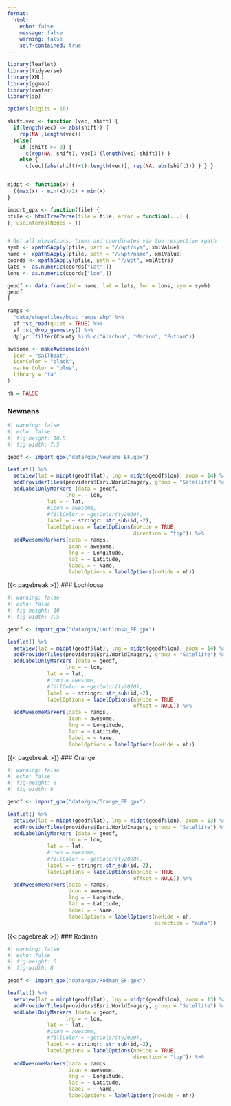 ```yaml
---
format: 
  html:
    echo: false
    message: false
    warning: false
    self-contained: true
---
```


```r

library(leaflet)
library(tidyverse)
library(XML)
library(ggmap)
library(raster)
library(sp)

options(digits = 10)

shift.vec <- function (vec, shift) {
  if(length(vec) <= abs(shift)) {
    rep(NA ,length(vec))
  }else{
    if (shift >= 0) {
      c(rep(NA, shift), vec[1:(length(vec)-shift)]) }
    else {
      c(vec[(abs(shift)+1):length(vec)], rep(NA, abs(shift))) } } }


midpt <- function(x) {
  ((max(x) - min(x))/2) + min(x)
}

import_gpx <- function(file) {
pfile <- htmlTreeParse(file = file, error = function(...) {
}, useInternalNodes = T)


# Get all elevations, times and coordinates via the respective xpath
symb <- xpathSApply(pfile, path = "//wpt/sym", xmlValue)
name <- xpathSApply(pfile, path = "//wpt/name", xmlValue)
coords <- xpathSApply(pfile, path = "//wpt", xmlAttrs)
lats <- as.numeric(coords["lat",])
lons <- as.numeric(coords["lon",])

geodf <- data.frame(id = name, lat = lats, lon = lons, sym = symb)
geodf
}

ramps <-
  "data/shapefiles/boat_ramps.shp" %>%
  sf::st_read(quiet = TRUE) %>%
  sf::st_drop_geometry() %>%
  dplyr::filter(County %in% c("Alachua", "Marion", "Putnam"))

awesome <- makeAwesomeIcon(
  icon = "sailboat",
  iconColor = "black",
  markerColor = "blue",
  library = "fa"
)

nh = FALSE
```
### Newnans
```r
#| warning: false
#| echo: false
#| fig-height: 10.5
#| fig-width: 7.5

geodf <- import_gpx("data/gpx/Newnans_EF.gpx")

leaflet() %>%
  setView(lat = midpt(geodf$lat), lng = midpt(geodf$lon), zoom = 14) %>%
  addProviderTiles(providers$Esri.WorldImagery, group = "Satellite") %>%
  addLabelOnlyMarkers (data = geodf,
                   lng = ~ lon,
             lat = ~ lat,
             #icon = awesome,
             #fillColor = ~getColor(ty2020),
             label = ~ stringr::str_sub(id,-2),
             labelOptions = labelOptions(noHide = TRUE,
                                         direction = "top")) %>%
  addAwesomeMarkers(data = ramps,
                    icon = awesome,
                    lng = ~ Longitude,
                    lat = ~ Latitude,
                    label = ~ Name,
                    labelOptions = labelOptions(noHide = nh))

```
{{< pagebreak >}}
### Lochloosa
```r
#| warning: false
#| echo: false
#| fig-height: 10
#| fig-width: 7.5

geodf <- import_gpx("data/gpx/Lochloosa_EF.gpx")

leaflet() %>%
  setView(lat = midpt(geodf$lat), lng = midpt(geodf$lon), zoom = 14) %>%
  addProviderTiles(providers$Esri.WorldImagery, group = "Satellite") %>%
  addLabelOnlyMarkers (data = geodf,
                   lng = ~ lon,
             lat = ~ lat,
             #icon = awesome,
             #fillColor = ~getColor(ty2020),
             label = ~ stringr::str_sub(id,-2),
             labelOptions = labelOptions(noHide = TRUE,
                                         offset = NULL)) %>%
  addAwesomeMarkers(data = ramps,
                    icon = awesome,
                    lng = ~ Longitude,
                    lat = ~ Latitude,
                    label = ~ Name,
                    labelOptions = labelOptions(noHide = nh))

```
{{< pagebreak >}}
### Orange
```r
#| warning: false
#| echo: false
#| fig-height: 8
#| fig-width: 8

geodf <- import_gpx("data/gpx/Orange_EF.gpx")

leaflet() %>%
  setView(lat = midpt(geodf$lat), lng = midpt(geodf$lon), zoom = 13) %>%
  addProviderTiles(providers$Esri.WorldImagery, group = "Satellite") %>%
  addLabelOnlyMarkers (data = geodf,
                   lng = ~ lon,
             lat = ~ lat,
             #icon = awesome,
             #fillColor = ~getColor(ty2020),
             label = ~ stringr::str_sub(id,-2),
             labelOptions = labelOptions(noHide = TRUE,
                                         offset = NULL)) %>%
  addAwesomeMarkers(data = ramps,
                    icon = awesome,
                    lng = ~ Longitude,
                    lat = ~ Latitude,
                    label = ~ Name,
                    labelOptions = labelOptions(noHide = nh,
                                                direction = "auto"))

```
{{< pagebreak >}}
### Rodman
```r
#| warning: false
#| echo: false
#| fig-height: 6
#| fig-width: 8

geodf <- import_gpx("data/gpx/Rodman_EF.gpx")

leaflet() %>%
  setView(lat = midpt(geodf$lat), lng = midpt(geodf$lon), zoom = 13) %>%
  addProviderTiles(providers$Esri.WorldImagery, group = "Satellite") %>%
  addLabelOnlyMarkers (data = geodf,
                   lng = ~ lon,
             lat = ~ lat,
             #icon = awesome,
             #fillColor = ~getColor(ty2020),
             label = ~ stringr::str_sub(id,-2),
             labelOptions = labelOptions(noHide = TRUE,
                                         direction = "top")) %>%
  addAwesomeMarkers(data = ramps,
                    icon = awesome,
                    lng = ~ Longitude,
                    lat = ~ Latitude,
                    label = ~ Name,
                    labelOptions = labelOptions(noHide = nh))

```
